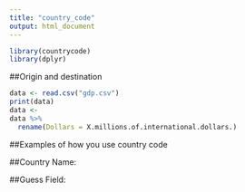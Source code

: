 ```yaml
---
title: "country_code"
output: html_document
---
```


```r
library(countrycode)
library(dplyr)
```


##Origin and destination

```r
data <- read.csv("gdp.csv")
print(data)
data <-
data %>% 
  rename(Dollars = X.millions.of.international.dollars.)
```

##Examples of how you use country code

##Country Name:

##Guess Field:


